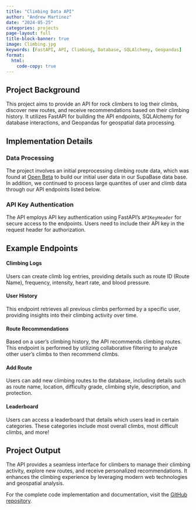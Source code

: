 ```yaml
---
title: "Climbing Data API"
author: "Andrew Martinez"
date: "2024-05-25"
categories: projects
page-layout: full
title-block-banner: true
image: Climbing.jpg
keywords: [FastAPI, API, Climbing, Database, SQLAlchemy, Geopandas]
format:
  html:
    code-copy: true
---
```


## Project Background

This project aims to provide an API for rock climbers to log their climbs, discover new routes, and receive recommendations based on their climbing history. It utilizes FastAPI for building the API endpoints, SQLAlchemy for database interactions, and Geopandas for geospatial data processing.

## Implementation Details

### Data Processing

The project involves an initial preprocessing climbing route data, which was found at <a href="https://github.com/OpenBeta/climbing-data" target="_blank">Open Beta</a> to build our initial user data in our SupaBase data base. In addition, we continued to process large quantites of user and climb data through our API endpoints listed below. 

### API Key Authentication

The API employs API key authentication using FastAPI's `APIKeyHeader` for secure access to the endpoints. Users need to include their API key in the request header for authorization.

## Example Endpoints

#### Climbing Logs

Users can create climb log entries, providing details such as route ID (Route Name), frequency, intensity, heart rate, and blood pressure.

#### User History

This endpoint retrieves all previous climbs performed by a specific user, providing insights into their climbing activity over time.

#### Route Recommendations

Based on a user's climbing history, the API recommends climbing routes. This endpoint is performed by utilizing collaborative filtering to analyze other user's climbs to then recommend climbs. 

#### Add Route

Users can add new climbing routes to the database, including details such as route name, location, difficulty grade, climbing style, description, and protection.

#### Leaderboard

Users can access a leaderboard that details which users lead in certain categories. These categories include most overall climbs, most difficult climbs, and more! 

## Project Output

The API provides a seamless interface for climbers to manage their climbing activity, explore new routes, and receive personalized recommendations. It enhances the climbing experience by leveraging modern web technologies and geospatial analysis.

For the complete code implementation and documentation, visit the <a href="https://github.com/ajlevin/Sender" target="_blank">GitHub repository</a>.

